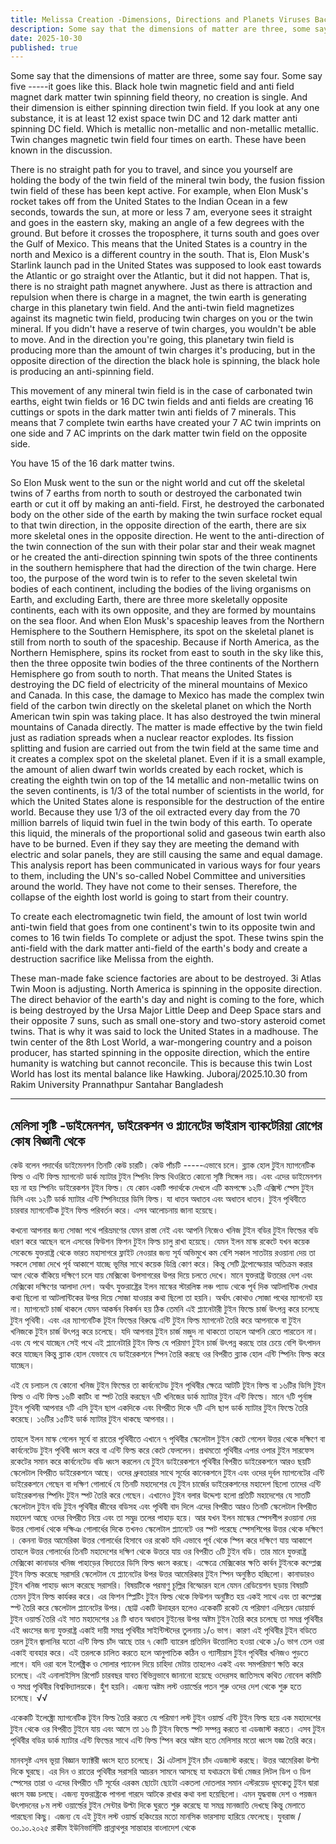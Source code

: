 ```yaml
---
title: Melissa Creation -Dimensions, Directions and Planets Viruses Bacteria Diseases Cell Scientists
description: Some say that the dimensions of matter are three, some say four. Some say five -----it goes like this.
date: 2025-10-30
published: true
---
```


Some say that the dimensions of matter are three, some say four. Some say five -----it goes like this.
Black hole twin magnetic field and anti field magnet dark matter twin spinning field theory, no creation is single. And their dimension is either spinning direction twin field. If you look at any one substance, it is at least 12 exist space twin DC and 12 dark matter anti spinning DC field. Which is metallic non-metallic and non-metallic metallic. Twin changes magnetic twin field four times on earth. These have been known in the discussion.

There is no straight path for you to travel, and since you yourself are holding the body of the twin field of the mineral twin body, the fusion fission twin field of these has been kept active. For example, when Elon Musk's rocket takes off from the United States to the Indian Ocean in a few seconds, towards the sun, at more or less 7 am, everyone sees it straight and goes in the eastern sky, making an angle of a few degrees with the ground. But before it crosses the troposphere, it turns south and goes over the Gulf of Mexico. This means that the United States is a country in the north and Mexico is a different country in the south. That is, Elon Musk's Starlink launch pad in the United States was supposed to look east towards the Atlantic or go straight over the Atlantic, but it did not happen. That is, there is no straight path magnet anywhere. Just as there is attraction and repulsion when there is charge in a magnet, the twin earth is generating charge in this planetary twin field. And the anti-twin field magnetizes against its magnetic twin field, producing twin charges on you or the twin mineral. If you didn't have a reserve of twin charges, you wouldn't be able to move. And in the direction you're going, this planetary twin field is producing more than the amount of twin charges it's producing, but in the opposite direction of the direction the black hole is spinning, the black hole is producing an anti-spinning field.

This movement of any mineral twin field is in the case of carbonated twin earths, eight twin fields or 16 DC twin fields and anti fields are creating 16 cuttings or spots in the dark matter twin anti fields of 7 minerals. This means that 7 complete twin earths have created your 7 AC twin imprints on one side and 7 AC imprints on the dark matter twin field on the opposite side.

You have 15 of the 16 dark matter twins.

So Elon Musk went to the sun or the night world and cut off the skeletal twins of 7 earths from north to south or destroyed the carbonated twin earth or cut it off by making an anti-field. First, he destroyed the carbonated body on the other side of the earth by making the twin surface rocket equal to that twin direction, in the opposite direction of the earth, there are six more skeletal ones in the opposite direction. He went to the anti-direction of the twin connection of the sun with their polar star and their weak magnet or he created the anti-direction spinning twin spots of the three continents in the southern hemisphere that had the direction of the twin charge. Here too, the purpose of the word twin is to refer to the seven skeletal twin bodies of each continent, including the bodies of the living organisms on Earth, and excluding Earth, there are three more skeletally opposite continents, each with its own opposite, and they are formed by mountains on the sea floor.
And when Elon Musk's spaceship leaves from the Northern Hemisphere to the Southern Hemisphere, its spot on the skeletal planet is still from north to south of the spaceship. Because if North America, as the Northern Hemisphere, spins its rocket from east to south in the sky like this, then the three opposite twin bodies of the three continents of the Northern Hemisphere go from south to north. That means the United States is destroying the DC field of electricity of the mineral mountains of Mexico and Canada. In this case, the damage to Mexico has made the complex twin field of the carbon twin directly on the skeletal planet on which the North American twin spin was taking place. It has also destroyed the twin mineral mountains of Canada directly. The matter is made effective by the twin field just as radiation spreads when a nuclear reactor explodes. Its fission splitting and fusion are carried out from the twin field at the same time and it creates a complex spot on the skeletal planet. Even if it is a small example, the amount of alien dwarf twin worlds created by each rocket, which is creating the eighth twin on top of the 14 metallic and non-metallic twins on the seven continents, is 1/3 of the total number of scientists in the world, for which the United States alone is responsible for the destruction of the entire world.
Because they use 1/3 of the oil extracted every day from the 70 million barrels of liquid twin fuel in the twin body of this earth. To operate this liquid, the minerals of the proportional solid and gaseous twin earth also have to be burned. Even if they say they are meeting the demand with electric and solar panels, they are still causing the same and equal damage.
This analysis report has been communicated in various ways for four years to them, including the UN's so-called Nobel Committee and universities around the world. They have not come to their senses. Therefore, the collapse of the eighth lost world is going to start from their country.

To create each electromagnetic twin field, the amount of lost twin world anti-twin field that goes from one continent's twin to its opposite twin and comes to 16 twin fields
To complete or adjust the spot. These twins spin the anti-field with the dark matter anti-field of the earth's body and create a destruction sacrifice like Melissa from the eighth.

These man-made fake science factories are about to be destroyed. 3i Atlas Twin Moon is adjusting. North America is spinning in the opposite direction.
The direct behavior of the earth's day and night is coming to the fore, which is being destroyed by the Ursa Major Little Deep and Deep Space stars and their opposite 7 suns, such as small one-story and two-story asteroid comet twins. That is why it was said to lock the United States in a madhouse. The twin center of the 8th Lost World, a war-mongering country and a poison producer, has started spinning in the opposite direction, which the entire humanity is watching but cannot reconcile. This is because this twin Lost World has lost its mental balance like Hawking.
Juboraj/2025.10.30
from Rakim University
Prannathpur
Santahar
Bangladesh

---

## মেলিসা সৃষ্টি -ডাইমেনশন, ডাইরেকশন ও প্ল‍্যানেটের ভাইরাস ব‍্যাকটেরিয়া রোগের কোষ বিজ্ঞানী থেকে

কেউ বলেন পদার্থের ডাইমেনশন তিনটি কেউ চারটি। কেউ পাঁচটি -----এভাবে চলে।
ব্ল‍্যাক হোল টুইন ম‍্যাগনেটিক ফিল্ড ও এন্টি ফিল্ড ম‍্যাগনেট ডার্ক ম‍্যাটার টুইন স্পিনিং ফিল্ড থিওরিতে কোনো সৃষ্টি সিঙ্গেল নয়। এবং এদের ডাইমেনশন হয় না হয় স্পিনিং ডাইরেকশন টূইন ফিল্ড। যে কোন একটি পদার্থকে দেখলে এটি কমপক্ষে ১২টি এক্সিস্ট স্পেস টুইন ডিসি এবং ১২টি ডার্ক ম‍্যাটার এন্টি স্পিনিংয়ের ডিসি ফিল্ড। যা ধাতব অধাতব এবং অধাতব ধাতব। টুইন পৃথিবীতে চারবার ম‍্যাগনেটিক টুইন ফিল্ড পরিবর্তন করে। এসব আলোচনায় জানা হয়েছে।

কখনো আপনার জন‍্য সোজা পথে পরিভ্রমণের যেমন রাস্তা নেই এবং আপনি নিজেও খনিজ টুইন বডির টুইন ফিল্ডের বডি ধারণ করে আছেন বলে এসবের ফিউশন ফিশন টুইন ফিল্ড চালু রাখা হয়েছে। যেমন ইলন মাস্ক রকেটে যখন কয়েক সেকেন্ডে যুক্তরাষ্ট্র থেকে ভারত মহাসাগরে ফ্লাইট নেওয়ার জন‍্য সূর্য অভিমুখে কম বেশি সকাল সাতটায় রওয়ানা দেয় তা সকলে সোজা দেখে পূর্ব আকাশে যাচ্ছে ভূমির সাথে কয়েক ডিগ্রি কোণ করে। কিন্তু সেটি ট্রপোস্ফেয়ার অতিক্রম করার আগ থেকে বাঁকিয়ে দক্ষিণে চলে যায় মেক্সিকো উপসাগরের উপর দিয়ে চলতে দেখে। মানে যুক্তরাষ্ট্র উত্তরের দেশ এবং মেক্সিকো দক্ষিণের আলাদা দেশ। অর্থাৎ যুক্তরাষ্ট্রের ইলন মাস্কের স্টারলিঙ্ক  লঞ্চ প‍্যাড থেকে পূর্ব দিক আটলান্টিক দেখার কথা ছিলো বা আটলান্টিকের উপর দিয়ে সোজা যাওয়ার কথা ছিলো তা হয়নি। অর্থাৎ কোথাও সোজা পথের ম‍্যাগনেট হয় না। ম‍্যাগনেটে চার্জ থাকলে যেমন আকর্ষন বিকর্ষন হয় ঠিক তেমনি এই প্ল‍্যানেটারী টুইন ফিল্ডে চার্জ উৎপন্ন করে চলেছে টুইন পৃথিবী। এবং এর ম‍্যাগনেটিক টূইন ফিল্ডের বিরুদ্ধে এন্টি টুইন ফিল্ড ম‍্যাগনেট তৈরি করে আপনাকে বা টুইন খনিজকে টুইন চার্জ উৎপন্ন করে চলেছে। যদি আপনার টুইন চার্জ মজুদ না থাকতো তাহলে আপনি রেতে পারতেন না। এবং যে পথে যাচ্ছেন সেই পথে এই প্ল‍্যানেটারি টুইন ফিল্ড যে পরিমাণ টুইন চার্জ উৎপন্ন করছে তার চেয়ে বেশি উৎপাদন করে যাচ্ছেন কিন্তু ব্ল‍্যাক হোল যেভাবে যে ডাইরেকশনে স্পিন তৈরি করছে ওর বিপরীত ব্ল‍্যাক হোল এন্টি স্পিনিং ফিল্ড করে যাচ্ছেন।

এই যে চলাচল যে কোনো খনিজ টুইন ফিল্ডের তা কার্বনেটেড টুইন পৃথিবীর ক্ষেত্রে আটটি টূইন ফিল্ড বা ১৬টির ডিসি টুইন ফিল্ড  ও এন্টি ফিল্ড ১৬টি কাটিং বা স্পট তৈরি করছেন ৭টি খনিজের ডার্ক ম‍্যাটার টুইন এন্টি ফিল্ডে। মানে ৭টি পূর্নাঙ্গ টুইন পৃথিবী আপনার ৭টি এসি টুইন ছাপ একদিকে এবং বিপরীত দিকে ৭টি এসি ছাপ ডার্ক ম‍্যাটার টুইন ফিল্ডে তৈরি করেছে। ১৬টির ১৫টিই ডার্ক ম‍্যাটার টুইন থাকছে আপনার।।

তাহলে ইলন মাস্ক গেলেন সূর্যে বা রাতের পৃথিবীতে এখানে ৭ পৃথিবীর স্কেলেটাল টুইন কেটে গেলেন উত্তর থেকে দক্ষিণে বা কার্বনেটেড টুইন পৃথিবী ধ্বংস করে বা এন্টি ফিল্ড করে কেটে ফেললেন। প্রথমতো পৃথিবীর এপার ওপার টুইন সারফেস রকেটের সমান করে কার্বনেটেড বডি ধ্বংস করলেন যে টুইন ডাইরেকশনে পৃথিবীর বিপরীত ডাইরেকশনে আরও ছয়টি স্কেলেটাল বিপরীত ডাইরেকশনে আছে। ওদের ধ্রুবতারার সাথে সূর্যের কানেকশনে টুইন এবং ওদের দূর্বল ম‍্যাগনেটের এন্টি ডাইরেকশনে গেছেন বা দক্ষিণ গোলার্ধে যে তিনটি মহাদেশের যে টুইন চার্জের ডাইরেকশনের মহাদেশ ছিলো তাদের এন্টি ডাইরেকশনর স্পিনিং টুইন স্পট তৈরি করে গেছেন। এখানেও টুইন বলার উদ্দেশ‍্য হলো প্রতিটি মহাদেশের যে সাতটি স্কেলেটাল টুইন বডি টুইন পৃথিবীর জীবের বডিসহ এবং পৃথিবী বাদ দিলে এদের বিপরীত আরও তিনটি স্কেলেটাল বিপরীত মহাদেশ আছে ওদের বিপরীত নিয়ে এবং তা সমুদ্র তলের পাহাড় হয়ে। আর যখন ইলন মাস্কের  স্পেসশীপ রওয়ানা দেয় উত্তর গোলার্ধ থেকে দক্ষিঞ গোলার্ধের দিকে তখনও স্কেলেটাল প্ল‍্যানেটে ওর স্পট পরেছে স্পেসশিপের উত্তর থেকে দক্ষিণে । কেননা উত্তর আমেরিকা উত্তর গোলার্ধের হিসাবে ওর রকেট যদি এভাবে পূর্ব থেকে স্পিন করে দক্ষিণে যায় আকাশে তাহলে উত্তর গোলার্ধের তিনটি মহাদেশের দক্ষিণ থেকে উত্তরে যায় ওর বিপরীত ৩টি টুইন বডি। তার মানে যুক্তরাষ্ট্র মেক্সিকো কানাডার খনিজ পাহাড়ের বিদ‍্যতের ডিসি ফিল্ড ধ্বংস করছে। এক্ষেত্রে মেক্সিকোর ক্ষতি কার্বন টুইনকে কম্প্লেক্স টুইন ফিল্ড করেছে সরাসরি স্কেলেটাল যে  প্ল‍্যানেটের উপর উত্তর আমেরিকার টুইন স্পিন অনুষ্ঠিত হচ্ছিলো। কানাডারও টুইন খনিজ পাহাড় ধ্বংস করেছে সরাসরি। বিষয়টিকে পরমাণু চূল্লির বিস্ফোরন হলে যেমন রেডিয়েশন ছড়ায় বিষয়টি তেমন টুইন ফিল্ড কার্যকর করে। এর ফিশন স্প্লিটিং টুইন ফিল্ড থেকে ফিউশন অনুষ্টিত হয় একই সাথে  এবং তা কম্প্লেক্স স্প্ট তৈরি করে স্কেলেটাল প্ল‍্যানেটের উপর। ছোট্ট একটি উদাহরন হলেও একেকটি রকেট যে পরিমাণ এলিয়েন ডোয়ার্ফ টুইন ওয়ার্ল্ড তৈরি এই সাত মহাদেশের ১৪ টি ধাতব অধাতব টুইনের উপর অষ্টম টুইন তৈরি করে চলেছে তা সমগ্র পৃথিবীর এই ধ্বংসের জন‍্য যুক্তরাষ্ট্র একাই দায়ী সমগ্র পৃথিবীর সাইন্টিস্টদের তুলনায় ১/৩ ভাগ। কারণ এই পৃথিবীর টুইন বডিতে তরল টুইন জ্বালানির যতো এন্টি ফিল্ড চাঁদ আছে তার ৭ কোটি ব‍্যারেল প্রতিদিন উত্তোলিত  হওয়া থেকে ১/৩ ভাগ তেল ওরা একাই ব‍্যবহার করে। এই তরলকে চালিত করতে হলে আনুপাতিক কঠিন ও গ‍্যাসীয়াস টুইন পৃথিবীর খনিজও পুড়তে লাগে। যদি ওরা বলে ইলেক্ট্রিক ও সোলার প‍্যানেল দিয়ে চাহিদা মেটায় তাহলেও একই এবং সমপরিমাণ ক্ষতি করে চলেছে।
এই এনালাইসিস রিপোর্ট চারবছর যাবত বিভিন্নভাবে জানানো হয়েছে ওদেরসহ জাতিসংঘ কথিত নোবেল কমিটি ও সমগ্র পৃথিবীর বিশ্ববিদ্যালয়কে। হুঁশ হয়নি। এজন‍্য অষ্টম লস্ট ওয়ার্ল্ডের পতন শুরু ওদের দেশ থেকে শুরু হতে চলেছে। √√

একেকটি ইলেক্ট্রো ম‍্যাগনেটিক টূইন ফিল্ড তৈরি করতে যে পরিমাণ লস্ট টুইন ওয়ার্ল্ড এন্টি টুইন ফিল্ড হয়ে এক মহাদেশের টুইন থেকে ওর বিপরীত টুইনে যায় এবং  আসে তা ১৬ টি টুইন ফিল্ডে
স্পট সম্পন্ন করতে বা এডজাস্ট করতে। এসব টুইন পৃথিবীর বডির ডার্ক ম‍্যাটার এন্টি ফিল্ডের সাথে এন্টি ফিল্ড স্পিন করে অষ্টম হতে মেলিসার মতো ধ্বংস যজ্ঞ তৈরি করে।

মানবসৃষ্ট এসব ভূয়া বিজ্ঞান ফ‍্যাক্টরী ধ্বংস হতে চলেছে। 3i এটলাস টুইন চাঁদ এডজাস্ট করছে। উত্তর আমেরিকা উল্টা দিকে ঘুরছে।
এর দিন ও রাতের পৃথিবীর সরাসরি আচরন সামনে আসছে যা যথাক্রমে উর্ষা মেজর লিটল ডিপ ও ডিপ স্পেসের তারা ও এদের বিপরীত ৭টি সূর্যের এরকম ছোটো ছোটো একতলা দোতলার সমান এস্টরয়েড ধূমকেতু টুইন দ্বারা ধ্বংস যজ্ঞ  চলছে। এজন‍্য যুক্তরাষ্ট্রকে পাগলা গারদে আটকে রাখার কথা বলা হয়েছিলো। এমন যুদ্ধবাজ দেশ ও পয়জন উৎপাদনের ৮ম লস্ট ওয়ার্ল্ডের টুইন সেন্টার উল্টা দিকে ঘুরতে শুরু করেছে যা  সমগ্র মানজাতি দেখছে কিন্তু মেলাতে পারছেনা কিছু। এজন‍্য যে এই টুইন লস্ট ওয়ার্ল্ড হকিংয়ের মতো মানসিক ভারসাম্য হারিয়ে ফেলেছে।
যুবরাজ /৩০.১০.২০২৫
রাকীম ইউনিভার্সিটি
প্রান্নাথপুর
সান্তাহার
বাংলাদেশ থেকে

